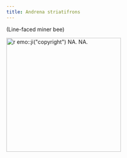 ```yaml
---
title: Andrena striatifrons
---
```

(Line-faced miner bee)

[![`r emo::ji("copyright")` NA. NA.](NA){height=300}](NA)

